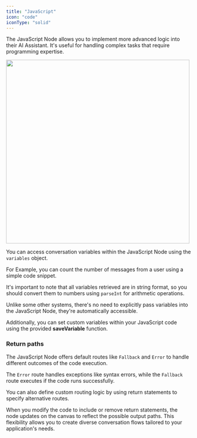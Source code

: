 ```yaml
---
title: "JavaScript"
icon: "code"
iconType: "solid"
---
```



The JavaScript Node allows you to implement more advanced logic into their AI Assistant. It's useful for handling complex tasks that require programming expertise. 

<img 
height="500"  
src="/images/node-js.png"
/>

You can access conversation variables within the JavaScript Node using the `variables` object. 

<Tip>For Example, you can count the number of messages from a user using a simple code snippet.</Tip> 

It's important to note that all variables retrieved are in string format, so you should convert them to numbers using `parseInt` for arithmetic operations. 

Unlike some other systems, there's no need to explicitly pass variables into the JavaScript Node, they're automatically accessible.

Additionally, you can set custom variables within your JavaScript code using the provided **saveVariable** function. 

### Return paths

The JavaScript Node offers default routes like `Fallback` and `Error` to handle different outcomes of the code execution. 

The `Error` route handles exceptions like syntax errors, while the `Fallback` route executes if the code runs successfully. 

You can also define custom routing logic by using return statements to specify alternative routes.

When you modify the code to include or remove return statements, the node updates on the canvas to reflect the possible output paths. This flexibility allows you to create diverse conversation flows tailored to your application's needs.


